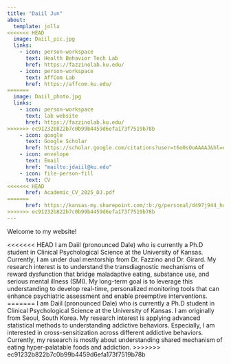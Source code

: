 ---
title: "Daiil Jun"
about:
  template: jolla
<<<<<<< HEAD
  image: Daiil_pic.jpg
  links:
    - icon: person-workspace
      text: Health Behavior Tech Lab
      href: https://fazzinolab.ku.edu/
    - icon: person-workspace
      text: AffCom Lab
      href: https://affcom.ku.edu/  
=======
  image: Daiil_photo.jpg
  links:
    - icon: person-workspace
      text: lab website
      href: https://fazzinolab.ku.edu/
>>>>>>> ec91232b822b7c0b99b4459d6efa173f7519b78b
    - icon: google
      text: Google Scholar
      href: https://scholar.google.com/citations?user=t6o0sOoAAAAJ&hl=en&oi=ao
    - icon: envelope
      text: Email
      href: "mailto:jdaiil@ku.edu"
    - icon: file-person-fill
      text: CV
<<<<<<< HEAD
      href: Academic_CV_2025_DJ.pdf
=======
      href: https://kansas-my.sharepoint.com/:b:/g/personal/d497j944_home_ku_edu/EVNbsVhsJphOqefnUSAvU4UB7HhZJJceXkaJD_Sv6QCCgQ?e=a2g8A1
>>>>>>> ec91232b822b7c0b99b4459d6efa173f7519b78b
---

Welcome to my website!

<<<<<<< HEAD
I am Daiil (pronounced Dale) who is currently a Ph.D student in Clinical Psychological Science at the University of Kansas. Currently, I am under dual mentorship from Dr. Fazzino and Dr. Girard. My research interest is to understand the transdiagnostic mechanisms of reward dysfunction that bridge maladaptive eating, substance use, and serious mental illness (SMI). My long-term goal is to leverage this understanding to develop real-time, personalized monitoring tools that can enhance psychiatric assessment and enable preemptive interventions.
=======
I am Daiil (pronounced Dale) who is currently a Ph.D student in Clinical Psychological Science at the University of Kansas. I am originally from Seoul, South Korea. My research interest is applying advanced statistical methods to understanding addictive behaviors. Especially, I am interested in cross-sensitization across different addictive behaviors. Currently, my research is mostly about understanding shared mechanism of eating hyper-palatable foods and addiction.
>>>>>>> ec91232b822b7c0b99b4459d6efa173f7519b78b
